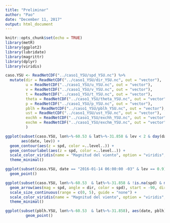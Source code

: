 ```yaml
---
title: "Preliminar"
author: "Pao"
date: "December 11, 2017"
output: html_document
---
```


```r
knitr::opts_chunk$set(echo = TRUE)
library(metR)
library(ggplot2)
library(lubridate)
library(magrittr)
library(dplyr)
library(viridis)
```

```r
caso.YSU <- ReadNetCDF("../caso1_YSU/spd_YSU.nc") %>% 
  mutate(dir = ReadNetCDF("../caso1_YSU/dir_YSU.nc", out = "vector"),
         u = ReadNetCDF("../caso1_YSU/u_YSU.nc", out = "vector"),
         v = ReadNetCDF("../caso1_YSU/v_YSU.nc", out = "vector"),
         t = ReadNetCDF("../caso1_YSU/t_YSU.nc", out = "vector"),
         theta = ReadNetCDF("../caso1_YSU/theta_YSU.nc", out = "vector"),
         p = ReadNetCDF("../caso1_YSU/p_YSU.nc", out = "vector"),
         pblh = ReadNetCDF("../caso1_YSU/pblh_YSU.nc", out = "vector"),
         ust = ReadNetCDF("../caso1_YSU/ust_YSU.nc", out = "vector"),
         exchh = ReadNetCDF("../caso1_YSU/exchh_YSU.nc", out = "vector"),
         exchm = ReadNetCDF("../caso1_YSU/exchm_YSU.nc", out = "vector")
         )
```

```r
ggplot(subset(caso.YSU, lon%~%-60.53 & lat%~%-31.858 & lev < 2 & day(date)==14), 
       aes(date, lev)) +
  geom_contour(aes(z = spd, color =..level..)) + 
  geom_contourlabel(aes(z = spd, color =..level..)) +
  scale_color_viridis(name = "Magnitud del viento", option = "viridis", direction = -1) +
  theme_minimal()
```

```r
ggplot(subset(caso.YSU, date == "2016-01-14 06:00:00 -03" & lev == 0.9), aes(lon, lat)) +
  geom_point()
```

```r
ggplot(subset(caso.YSU, lon%~%-60.53  & lat%~%-31.858 & !is.na(spd) & minute(date)==0 & lev < 2 & day(date)==14), aes(date, lev)) +
  geom_arrow(aes(mag = spd, angle = dir, color = spd), start = -90, direction = -1) +
  scale_size_continuous(range = c(0, 5), guide = "none") +
  scale_color_viridis(name = "Magnitud del viento", option = "viridis", direction = -1) +
  theme_minimal()
```


```r
ggplot(subset(pblh.YSU, lon%~%-60.53  & lat%~%-31.858), aes(date, pblh)) +
         geom_point()
```


